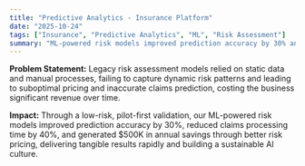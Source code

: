 ```yaml
---
title: "Predictive Analytics - Insurance Platform"
date: "2025-10-24"
tags: ["Insurance", "Predictive Analytics", "ML", "Risk Assessment"]
summary: "ML-powered risk models improved prediction accuracy by 30% and generated $500K in annual savings for an insurance platform."
---
```


**Problem Statement:** Legacy risk assessment models relied on static data and manual processes, failing to capture dynamic risk patterns and leading to suboptimal pricing and inaccurate claims prediction, costing the business significant revenue over time.

**Impact:** Through a low-risk, pilot-first validation, our ML-powered risk models improved prediction accuracy by 30%, reduced claims processing time by 40%, and generated $500K in annual savings through better risk pricing, delivering tangible results rapidly and building a sustainable AI culture.
